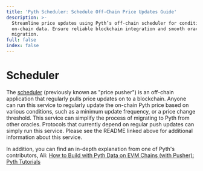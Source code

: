```yaml
---
title: 'Pyth Scheduler: Schedule Off-Chain Price Updates Guide'
description: >-
  Streamline price updates using Pyth’s off-chain scheduler for condition-driven
  on-chain data. Ensure reliable blockchain integration and smooth oracle
  migration.
full: false
index: false
---
```

# Scheduler

The [scheduler](https://github.com/pyth-network/pyth-crosschain/tree/main/apps/price_pusher) (previously known as "price pusher")
is an off-chain application that regularly pulls price updates on to a blockchain.
Anyone can run this service to regularly update the on-chain Pyth price based on various conditions, such as a minimum update frequency, or a price change threshold.
This service can simplify the process of migrating to Pyth from other oracles.
Protocols that currently depend on regular push updates can simply run this service.
Please see the README linked above for additional information about this service.

In addition, you can find an in-depth explanation from one of Pyth's contributors, Ali:
[How to Build with Pyth Data on EVM Chains (with Pusher): Pyth Tutorials](https://youtu.be/yhmo81JOH10)

